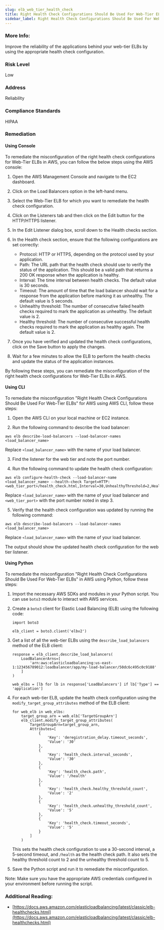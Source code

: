 ```yaml
---
slug: elb_web_tier_health_check
title: Right Health Check Configurations Should Be Used For Web-Tier ELBs
sidebar_label: Right Health Check Configurations Should Be Used For Web-Tier ELBs
---
```


### More Info:

Improve the reliability of the applications behind your web-tier ELBs by using the appropriate health check configuration.

### Risk Level

Low

### Address

Reliability

### Compliance Standards

HIPAA


### Remediation

#### Using Console

To remediate the misconfiguration of the right health check configurations for Web-Tier ELBs in AWS, you can follow the below steps using the AWS console:

1. Open the AWS Management Console and navigate to the EC2 dashboard.

2. Click on the Load Balancers option in the left-hand menu.

3. Select the Web-Tier ELB for which you want to remediate the health check configuration.

4. Click on the Listeners tab and then click on the Edit button for the HTTP/HTTPS listener.

5. In the Edit Listener dialog box, scroll down to the Health checks section.

6. In the Health check section, ensure that the following configurations are set correctly:

   - Protocol: HTTP or HTTPS, depending on the protocol used by your application.
   - Path: The URL path that the health check should use to verify the status of the application. This should be a valid path that returns a 200 OK response when the application is healthy.
   - Interval: The time interval between health checks. The default value is 30 seconds.
   - Timeout: The amount of time that the load balancer should wait for a response from the application before marking it as unhealthy. The default value is 5 seconds.
   - Unhealthy threshold: The number of consecutive failed health checks required to mark the application as unhealthy. The default value is 2.
   - Healthy threshold: The number of consecutive successful health checks required to mark the application as healthy again. The default value is 2.

7. Once you have verified and updated the health check configurations, click on the Save button to apply the changes.

8. Wait for a few minutes to allow the ELB to perform the health checks and update the status of the application instances.

By following these steps, you can remediate the misconfiguration of the right health check configurations for Web-Tier ELBs in AWS.

#### Using CLI

To remediate the misconfiguration "Right Health Check Configurations Should Be Used For Web-Tier ELBs" for AWS using AWS CLI, follow these steps:

1. Open the AWS CLI on your local machine or EC2 instance.

2. Run the following command to describe the load balancer:

```
aws elb describe-load-balancers --load-balancer-names <load_balancer_name>
```

Replace `<load_balancer_name>` with the name of your load balancer.

3. Find the listener for the web tier and note the port number.

4. Run the following command to update the health check configuration:

```
aws elb configure-health-check --load-balancer-name <load_balancer_name> --health-check Target=HTTP:<web_tier_port>/health_check.html,Interval=30,UnhealthyThreshold=2,HealthyThreshold=2,Timeout=3
```

Replace `<load_balancer_name>` with the name of your load balancer and `<web_tier_port>` with the port number noted in step 3.

5. Verify that the health check configuration was updated by running the following command:

```
aws elb describe-load-balancers --load-balancer-names <load_balancer_name>
```

Replace `<load_balancer_name>` with the name of your load balancer.

The output should show the updated health check configuration for the web tier listener.

#### Using Python

To remediate the misconfiguration "Right Health Check Configurations Should Be Used For Web-Tier ELBs" in AWS using Python, follow these steps:

1. Import the necessary AWS SDKs and modules in your Python script. You can use `boto3` module to interact with AWS services.

2. Create a `boto3` client for Elastic Load Balancing (ELB) using the following code:

   ```
   import boto3
   
   elb_client = boto3.client('elbv2')
   ```

3. Get a list of all the web-tier ELBs using the `describe_load_balancers` method of the ELB client:

   ```
   response = elb_client.describe_load_balancers(
       LoadBalancerArns=[
           'arn:aws:elasticloadbalancing:us-east-1:123456789012:loadbalancer/app/my-load-balancer/50dc6c495c0c9188'
       ]
   )
   
   web_elbs = [lb for lb in response['LoadBalancers'] if lb['Type'] == 'application']
   ```

4. For each web-tier ELB, update the health check configuration using the `modify_target_group_attributes` method of the ELB client:

   ```
   for web_elb in web_elbs:
       target_group_arn = web_elb['TargetGroupArn']
       elb_client.modify_target_group_attributes(
           TargetGroupArn=target_group_arn,
           Attributes=[
               {
                   'Key': 'deregistration_delay.timeout_seconds',
                   'Value': '30'
               },
               {
                   'Key': 'health_check.interval_seconds',
                   'Value': '30'
               },
               {
                   'Key': 'health_check.path',
                   'Value': '/health'
               },
               {
                   'Key': 'health_check.healthy_threshold_count',
                   'Value': '2'
               },
               {
                   'Key': 'health_check.unhealthy_threshold_count',
                   'Value': '5'
               },
               {
                   'Key': 'health_check.timeout_seconds',
                   'Value': '5'
               }
           ]
       )
   ```

   This sets the health check configuration to use a 30-second interval, a 5-second timeout, and `/health` as the health check path. It also sets the healthy threshold count to 2 and the unhealthy threshold count to 5.

5. Save the Python script and run it to remediate the misconfiguration.

Note: Make sure you have the appropriate AWS credentials configured in your environment before running the script.


### Additional Reading:

- [https://docs.aws.amazon.com/elasticloadbalancing/latest/classic/elb-healthchecks.html](https://docs.aws.amazon.com/elasticloadbalancing/latest/classic/elb-healthchecks.html) 

